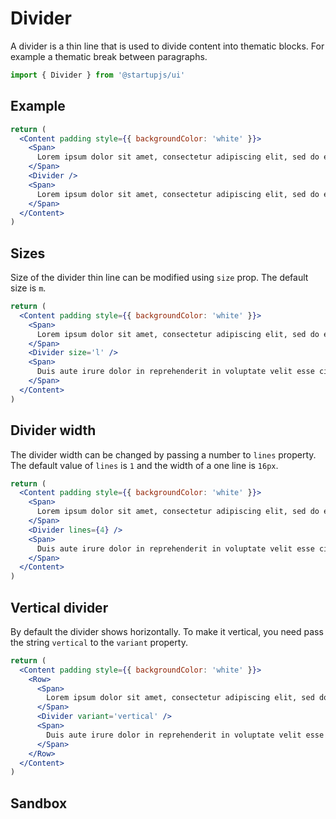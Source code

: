 
# Divider

A divider is a thin line that is used to divide content into thematic blocks. For example a thematic break between paragraphs.

```jsx
import { Divider } from '@startupjs/ui'
```

## Example

```jsx example
return (
  <Content padding style={{ backgroundColor: 'white' }}>
    <Span>
      Lorem ipsum dolor sit amet, consectetur adipiscing elit, sed do eiusmod tempor incididunt ut labore et dolore magna aliqua. Ut enim ad minim veniam, quis nostrud exercitation ullamco laboris nisi ut aliquip ex ea commodo consequat.
    </Span>
    <Divider />
    <Span>
      Lorem ipsum dolor sit amet, consectetur adipiscing elit, sed do eiusmod tempor incididunt ut labore et dolore magna aliqua. Ut enim ad minim veniam, quis nostrud exercitation ullamco laboris nisi ut aliquip ex ea commodo consequat.
    </Span>
  </Content>
)
```

## Sizes

Size of the divider thin line can be modified using `size` prop. The default size is `m`.

```jsx example
return (
  <Content padding style={{ backgroundColor: 'white' }}>
    <Span>
      Lorem ipsum dolor sit amet, consectetur adipiscing elit, sed do eiusmod tempor incididunt ut labore et dolore magna aliqua. Ut enim ad minim veniam, quis nostrud exercitation ullamco laboris nisi ut aliquip ex ea commodo consequat.
    </Span>
    <Divider size='l' />
    <Span>
      Duis aute irure dolor in reprehenderit in voluptate velit esse cillum dolore eu fugiat nulla pariatur. Excepteur sint occaecat cupidatat non proident, sunt in culpa qui officia deserunt mollit anim id est laborum.
    </Span>
  </Content>
)
```

## Divider width

The divider width can be changed by passing a number to `lines` property. The default value of `lines` is `1` and the width of a one line is `16px`.

```jsx example
return (
  <Content padding style={{ backgroundColor: 'white' }}>
    <Span>
      Lorem ipsum dolor sit amet, consectetur adipiscing elit, sed do eiusmod tempor incididunt ut labore et dolore magna aliqua. Ut enim ad minim veniam, quis nostrud exercitation ullamco laboris nisi ut aliquip ex ea commodo consequat.
    </Span>
    <Divider lines={4} />
    <Span>
      Duis aute irure dolor in reprehenderit in voluptate velit esse cillum dolore eu fugiat nulla pariatur. Excepteur sint occaecat cupidatat non proident, sunt in culpa qui officia deserunt mollit anim id est laborum.
    </Span>
  </Content>
)
```

## Vertical divider

By default the divider shows horizontally. To make it vertical, you need pass the string `vertical` to the `variant` property.

```jsx example
return (
  <Content padding style={{ backgroundColor: 'white' }}>
    <Row>
      <Span>
        Lorem ipsum dolor sit amet, consectetur adipiscing elit, sed do eiusmod tempor incididunt ut labore et dolore magna aliqua. Ut enim ad minim veniam, quis nostrud exercitation ullamco laboris nisi ut aliquip ex ea commodo consequat.
      </Span>
      <Divider variant='vertical' />
      <Span>
        Duis aute irure dolor in reprehenderit in voluptate velit esse cillum dolore eu fugiat nulla pariatur. Excepteur sint occaecat cupidatat non proident, sunt in culpa qui officia deserunt mollit anim id est laborum.
      </Span>
    </Row>
  </Content>
)
```

## Sandbox

<Sandbox Component={Divider} />
